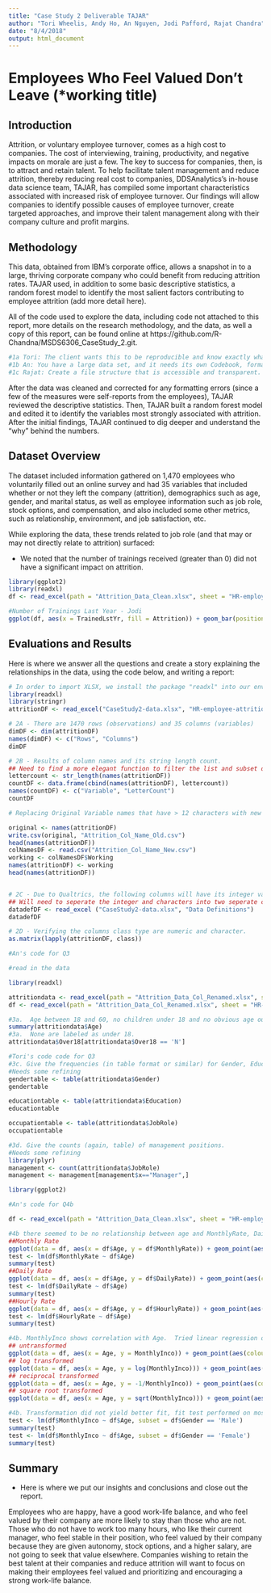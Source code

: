 ```yaml
---
title: "Case Study 2 Deliverable TAJAR"
author: "Tori Wheelis, Andy Ho, An Nguyen, Jodi Pafford, Rajat Chandra"
date: "8/4/2018"
output: html_document
---
```

# Employees Who Feel Valued Don't Leave (*working title)

## Introduction

Attrition, or voluntary employee turnover, comes as a high cost to companies.  The cost of interviewing, training, productivity, and negative impacts on morale are just a few. The key to success for companies, then, is to attract and retain talent. To help facilitate talent management and reduce attrition, thereby reducing real cost to companies, DDSAnalytics's in-house data science team, TAJAR, has compiled some important characteristics associated with increased risk of employee turnover. Our findings will allow companies to identify possible causes of employee turnover, create targeted approaches, and improve their talent management along with their company culture and profit margins.

## Methodology

This data, obtained from IBM's corporate office, allows a snapshot in to a large, thriving corporate company who could benefit from reducing attrition rates. TAJAR used, in addition to some basic descriptive statistics, a random forest model to identify the most salient factors contributing to employee attrition (add more detail here).

All of the code used to explore the data, including code not attached to this report, more details on the research methodology, and the data, as well a copy of this report, can be found online at https://github.com/R-Chandna/MSDS6306_CaseStudy_2.git.

```r
#1a	Tori: The client wants this to be reproducible and know exactly what you did.  There needs to be an informative Readme, complete with several sections, as referenced in Live Session.  Give contact information, session Info, and the objective of the repo at least.  
#1b	An: You have a large data set, and it needs its own Codebook, formatted in an approachable way.  Make sure you describe peculiarities of the data by variable and what needs transforming.  However, do not make it too long either.
#1c	Rajat: Create a file structure that is accessible and transparent.  Document it in the root directory, ideally in the Readme.
```

After the data was cleaned and corrected for any formatting errors (since a few of the measures were self-reports from the employees), TAJAR reviewed the descriptive statistics. Then, TAJAR built a random forest model and edited it to identify the variables most strongly associated with attrition. After the initial findings, TAJAR continued to dig deeper and understand the "why" behind the numbers.

## Dataset Overview

The dataset included information gathered on 1,470 employees who voluntarily filled out an online survey and had 35 variables that included whether or not they left the company (attrition), demographics such as age, gender, and marital status, as well as employee information such as job role, stock options, and compensation, and also included some other metrics, such as relationship, environment, and job satisfaction, etc.

While exploring the data, these trends related to job role (and that may or may not directly relate to attrition) surfaced:

* We noted that the number of trainings received (greater than 0) did not have a significant impact on attrition.
```r
library(ggplot2)
library(readxl)
df <- read_excel(path = "Attrition_Data_Clean.xlsx", sheet = "HR-employee-attrition Data")

#Number of Trainings Last Year - Jodi
ggplot(df, aes(x = TrainedLstYr, fill = Attrition)) + geom_bar(position = "fill") + labs(title = "Number of Trainings Last Year", x = "Number of Trainings", y = "", color = "")+ scale_y_continuous(labels = scales::percent)
```

## Evaluations and Results

Here is where we answer all the questions and create a story explaining the relationships in the data, using the code below, and writing a report:

```r
# In order to import XLSX, we install the package "readxl" into our environment.  After loading library "readxl" we're able to use read_excel function to import the sheet "HR-employee-attrition Data" into a dataframe.  
library(readxl)
library(stringr)
attritionDF <- read_excel("CaseStudy2-data.xlsx", "HR-employee-attrition Data")

# 2A - There are 1470 rows (observations) and 35 columns (variables)
dimDF <- dim(attritionDF)
names(dimDF) <- c("Rows", "Columns")
dimDF

# 2B - Results of column names and its string length count.  
## Need to find a more elegant function to filter the list and subset only values greater than 12.  For now, this will suffice.
lettercount <- str_length(names(attritionDF))
countDF <- data.frame(cbind(names(attritionDF), lettercount))
names(countDF) <- c("Variable", "LetterCount")
countDF

# Replacing Original Variable names that have > 12 characters with new names under the Working column in Attrition_Col_Name_New.csv.

original <- names(attritionDF)
write.csv(original, "Attrition_Col_Name_Old.csv")
head(names(attritionDF))
colNamesDF <- read.csv("Attrition_Col_Name_New.csv")
working <- colNamesDF$Working
names(attritionDF) <- working
head(names(attritionDF))


# 2C - Due to Qualtrics, the following columns will have its integer value replaced by the definitions provided in the "Data Definitions" sheet.  
## Will need to seperate the integer and characters into two seperate columns.
datadefDF <- read_excel ("CaseStudy2-data.xlsx", "Data Definitions")
datadefDF

# 2D - Verifying the columns class type are numeric and character.
as.matrix(lapply(attritionDF, class))
```


```r

#An's code for Q3

#read in the data

library(readxl)

attritiondata <- read_excel(path = "Attrition_Data_Col_Renamed.xlsx", sheet = "HR-employee-attrition Data")
df <- read_excel(path = "Attrition_Data_Col_Renamed.xlsx", sheet = "HR-employee-attrition Data")

#3a.  Age between 18 and 60, no children under 18 and no obvious age outliers.
summary(attritiondata$Age)
#3a.  None are labeled as under 18.
attritiondata$Over18[attritiondata$Over18 == 'N']

#Tori's code code for Q3
#3c. Give the frequencies (in table format or similar) for Gender, Education, and Occupation.  They can be separate tables, if that’s your choice.
#Needs some refining
gendertable <- table(attritiondata$Gender)
gendertable

educationtable <- table(attritiondata$Education)
educationtable

occupationtable <- table(attritiondata$JobRole)
occupationtable

#3d. Give the counts (again, table) of management positions.
#Needs some refining
library(plyr)
management <- count(attritiondata$JobRole)
management <- management[management$x=="Manager",]
```


```r
library(ggplot2)

#An's code for Q4b

df <- read_excel(path = "Attrition_Data_Clean.xlsx", sheet = "HR-employee-attrition Data")

#4b there seemed to be no relationship between age and MonthlyRate, DailyRate, or HourlyRate
##Monthly Rate
ggplot(data = df, aes(x = df$Age, y = df$MonthlyRate)) + geom_point(aes(colour = factor(Gender))) + geom_smooth(method = "lm", aes(group = Gender, colour = Gender)) + labs(title = "Montly Rate vs Age", x = "Age", y = "Monthly Rate", color = "Gender")
test <- lm(df$MonthlyRate ~ df$Age)
summary(test)
##Daily Rate
ggplot(data = df, aes(x = df$Age, y = df$DailyRate)) + geom_point(aes(colour = factor(Gender))) + geom_smooth(method = "lm", aes(group = Gender, colour = Gender)) + labs(title = "Daily Rate vs Age", x = "Age", y = "Daily Rate", color = "Gender")
test <- lm(df$DailyRate ~ df$Age)
summary(test)
##Hourly Rate
ggplot(data = df, aes(x = df$Age, y = df$HourlyRate)) + geom_point(aes(colour = factor(Gender))) + geom_smooth(method = "lm", aes(group = Gender, colour = Gender)) + labs(title = "Hourly Rate vs Age", x = "Age", y = "Hourly Rate", color = "Gender")
test <- lm(df$HourlyRate ~ df$Age)
summary(test)

#4b. MonthlyInco shows correlation with Age.  Tried linear regression on untransformed data and log, reciprocal, square root transformations
## untransformed
ggplot(data = df, aes(x = Age, y = MonthlyInco)) + geom_point(aes(colour = Gender)) + geom_smooth(method = 'lm', aes(group = Gender, colour = Gender)) + labs(title = "Montly Income vs Age", x = "Age", y = "Monthly Income", color = "Gender")
## log transformed
ggplot(data = df, aes(x = Age, y = log(MonthlyInco))) + geom_point(aes(colour = Gender)) + geom_smooth(method = 'lm', aes(group = Gender, colour = Gender)) + labs(title = "Montly Income vs Age", x = "Age", y = "log(Monthly Income)", color = "Gender", subtitle = "log transformed")
## reciprocal transformed
ggplot(data = df, aes(x = Age, y = -1/MonthlyInco)) + geom_point(aes(colour = Gender)) + geom_smooth(method = 'lm', aes(group = Gender, colour = Gender)) + labs(title = "Montly Income vs Age", x = "Age", y = "-1/(Monthly Income)", color = "Gender", subtitle = "negative reciprocal transformed")
## square root transformed
ggplot(data = df, aes(x = Age, y = sqrt(MonthlyInco))) + geom_point(aes(colour = Gender)) + geom_smooth(method = 'lm', aes(group = Gender, colour = Gender)) + labs(title = "Montly Income vs Age", x = "Age", y = "sqrt(Monthly Income)", color = "Gender", subtitle = "square root transformed")

#4b. Transformation did not yield better fit, fit test performed on most uncomplicated model, untransformed data
test <- lm(df$MonthlyInco ~ df$Age, subset = df$Gender == 'Male')
summary(test)
test <- lm(df$MonthlyInco ~ df$Age, subset = df$Gender == 'Female')
summary(test)
```

## Summary

* Here is where we put our insights and conclusions and close out the report.

Employees who are happy, have a good work-life balance, and who feel valued by their company are more likely to stay than those who are not. Those who do not have to work too many hours, who like their current manager, who feel stable in their position, who feel valued by their company because they are given autonomy, stock options, and a higher salary, are not going to seek that value elsewhere. Companies wishing to retain the best talent at their companies and reduce attrition will want to focus on making their employees feel valued and prioritizing and encouraging a strong work-life balance.
